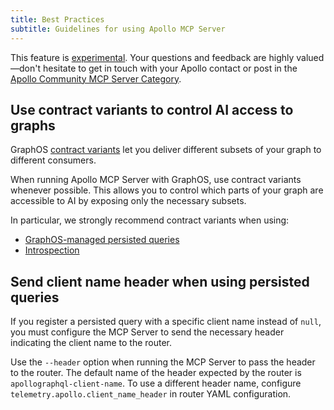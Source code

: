 ```yaml
---
title: Best Practices
subtitle: Guidelines for using Apollo MCP Server
---
```


<ExperimentalFeature>

This feature is [experimental](/graphos/resources/feature-launch-stages#experimental). Your questions and feedback are highly valued—don't hesitate to get in touch with your Apollo contact or post in the [Apollo Community MCP Server Category](https://community.apollographql.com/c/mcp-server/41).

</ExperimentalFeature>

## Use contract variants to control AI access to graphs

GraphOS [contract variants](/graphos/platform/schema-management/delivery/contracts/overview) let you deliver different subsets of your graph to different consumers.

When running Apollo MCP Server with GraphOS, use contract variants whenever possible. This allows you to control which parts of your graph are accessible to AI by exposing only the necessary subsets.

In particular, we strongly recommend contract variants when using:
- [GraphOS-managed persisted queries](/apollo-mcp-server/guides#graphos-managed-persisted-queries)
- [Introspection](/apollo-mcp-server/guides#introspection)

## Send client name header when using persisted queries

If you register a persisted query with a specific client name instead of `null`, you must configure the MCP Server to send the necessary header indicating the client name to the router. 

Use the `--header` option when running the MCP Server to pass the header to the router. The default name of the header expected by the router is `apollographql-client-name`. To use a different header name, configure `telemetry.apollo.client_name_header` in router YAML configuration. 
